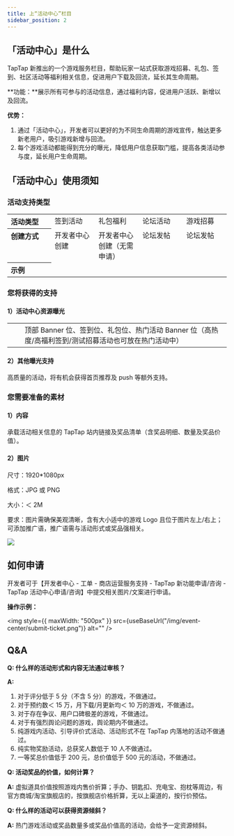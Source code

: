 ```yaml
---
title: 上“活动中心”栏目
sidebar_position: 2
---
```



## 「活动中心」是什么

TapTap 新推出的一个游戏服务栏目，帮助玩家一站式获取游戏招募、礼包、签到、社区活动等福利相关信息，促进用户下载及回流，延长其生命周期。

**功能：**展示所有可参与的活动信息，通过福利内容，促进用户活跃、新增以及回流。

**优势：**

1. 通过「活动中心」，开发者可以更好的为不同生命周期的游戏宣传，触达更多新老用户，吸引游戏新增与回流。
2. 每个游戏活动都能得到充分的曝光，降低用户信息获取门槛，提高各类活动参与度，延长用户生命周期。

## 「活动中心」使用须知

### 活动支持类型

<table>
  <tbody align="left" valign="top">
    <tr>
      <th width="20%">活动类型</th>
      <td width="20%">签到活动</td>
      <td width="20%">礼包福利</td>
      <td width="20%">论坛活动</td>
      <td width="20%">游戏招募</td>
    </tr>
    <tr>
      <th>创建方式</th>
      <td>开发者中心创建</td>
      <td>开发者中心创建（无需申请）</td>
      <td>论坛发帖</td>
      <td>论坛发帖</td>
    </tr>
    <tr>
      <th>示例</th>
      <td>
        <img src={useBaseUrl("/img/event-center/type-check-in.jpeg")} alt="" />
      </td>
      <td>
        <img src={useBaseUrl("/img/event-center/type-gift-1.png")} alt="" />
        <img src={useBaseUrl("/img/event-center/type-gift-2.png")} alt="" />
      </td>
      <td>
        <img
          src={useBaseUrl("/img/event-center/type-discussion.jpeg")}
          alt=""
        />
      </td>
      <td>
        <img
          src={useBaseUrl("/img/event-center/type-recruitment.jpeg")}
          alt=""
        />
      </td>
    </tr>
  </tbody>
</table>

### 您将获得的支持

#### 1）活动中心资源曝光

<table>
  <tbody>
    <tr>
      <td>
        <img src={useBaseUrl("/img/event-center/banner-1.png")} alt="" />
      </td>
      <td>
        <img src={useBaseUrl("/img/event-center/banner-2.png")} alt="" />
      </td>
      <td>
        顶部 Banner 位、签到位、礼包位、热门活动 Banner
        位（高热度/高福利签到/测试招募活动也可放在热门活动中）
      </td>
    </tr>
  </tbody>
</table>

#### 2）其他曝光支持

高质量的活动，将有机会获得首页推荐及 push 等额外支持。

### 您需要准备的素材

#### 1）内容

承载活动相关信息的 TapTap 站内链接及奖品清单（含奖品明细、数量及奖品价值）。

#### 2）图片

尺寸：1920\*1080px

格式：JPG 或 PNG

大小：＜ 2M

要求：图片需确保美观清晰，含有大小适中的游戏 Logo 且位于图片左上/右上；可添加推广语，推广语需与活动形式或奖品强相关。

![](/img/event-center/picture-sample.jpeg)

## 如何申请

开发者可于【开发者中心 - 工单 - 商店运营服务支持 - TapTap 新功能申请/咨询 - TapTap 活动中心申请/咨询】中提交相关图片/文案进行申请。

**操作示例：**

<img
  style={{ maxWidth: "500px" }}
  src={useBaseUrl("/img/event-center/submit-ticket.png")}
  alt=""
/>

## Q&A

**Q: 什么样的活动形式和内容无法通过审核？**

**A:**

1. 对于评分低于 5 分（不含 5 分）的游戏，不做通过。
2. 对于预约数＜ 15 万，月下载/月更新均＜ 10 万的游戏，不做通过。
3. 对于存在争议、用户口碑极差的游戏，不做通过。
4. 对于有强烈舆论问题的游戏，舆论期内不做通过。
5. 纯游戏内活动、引导评价式活动、活动形式不在 TapTap 内落地的活动不做通过。
6. 纯实物奖励活动，总获奖人数低于 10 人不做通过。
7. 一等奖总价值低于 200 元，总价值低于 500 元的活动，不做通过。

**Q: 活动奖品的价值，如何计算？**

**A:** 虚拟道具价值按照游戏内售价折算；手办、钥匙扣、充电宝、抱枕等周边，有官方商城/淘宝旗舰店的，按旗舰店价格折算，无以上渠道的，按行价预估。

**Q: 什么样的活动可以获得资源倾斜？**

**A:** 热门游戏活动或奖品数量多或奖品价值高的活动，会给予一定资源倾斜。
